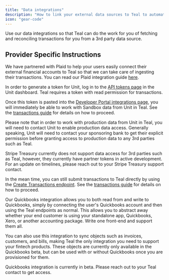 ```yaml
---
title: "Data integrations"
description: "How to link your external data sources to Teal to automate transaction input."
icon: "gear-code"
---
```


Use our data integrations so that Teal can do the work for you of fetching and reconciling transactions for you from a 3rd party data source.

## Provider Specific Instructions

<Tabs>
  <Tab title="Plaid">

We have partnered with Plaid to help your users easily connect their external financial accounts to Teal so that we can take care of 
ingesting their transactions. You can read our Plaid integration guide [here](/configuration/plaid_integration). 

  </Tab>
  <Tab title="Unit">

In order to generate a token for Unit, log in to the
<a href="https://app.s.unit.sh/api-tokens">API tokens page</a> in the Unit dashboard.
Teal requires a token with read permission for transactions.

Once this token is pasted into the [Developer Portal integrations page](https://developer.teal.dev/integrations), you will immediately be able to work with Sandbox data from Unit in Teal. See the [transactions guide](/transactions/overview) for details on how to proceed.

Please note that in order to work with production data from Unit in Teal, you will need to contact Unit to enable production data access. Generally speaking, Unit will need to contact your sponsoring bank to get their explicit permission before granting access to production data to any 3rd parties such as Teal.

  </Tab>
  <Tab title="Stripe Treasury">
Stripe Treasury currently does not support data access for 3rd parties such as Teal, however, they currently have partner tokens in active development. For an update on timelines, please reach out to your Stripe Treasury support contact.

In the mean time, you can still submit transactions to Teal directly by using the [Create Transactions endpoint](/api-reference/transactions/create_transactions). See the [transactions guide](/transactions/overview) for details on how to proceed.

  </Tab>
  <Tab title="Quickbooks">

Our Quickbooks integration allows you to both read from and write to Quickbooks, simply by connecting the user's Quickbooks account and then using the Teal endpoints as normal. This allows you to abstract away whether your end customer is using your standalone app, Quickbooks, Xero, or another accounting package. Write one front-end and support them all.

You can also use this integration to sync objects such as invoices, customers, and bills, making Teal the only integration you need to support your fintech products. These objects are currently only available in the Quickbooks beta, but can be used with or without Quickbooks once you are provisioned for them.

Quickbooks integration is currently in beta. Please reach out to your Teal contact to get access.

  </Tab>
</Tabs>